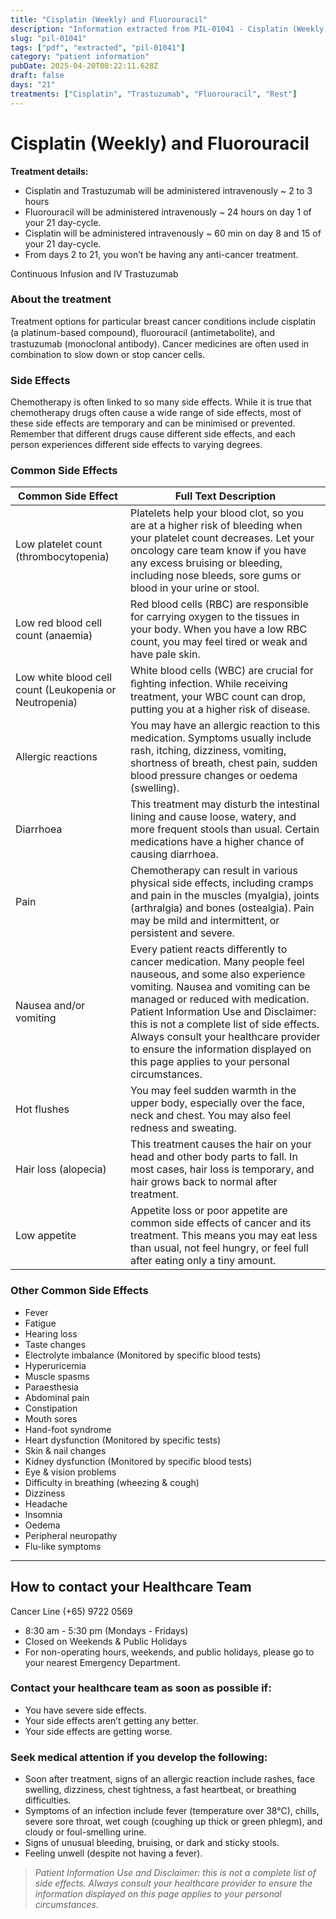 ```yaml
---
title: "Cisplatin (Weekly) and Fluorouracil"
description: "Information extracted from PIL-01041 - Cisplatin (Weekly) and Fluorouracil Continuous Infusion and IV Trastuzumab.pdf"
slug: "pil-01041"
tags: ["pdf", "extracted", "pil-01041"]
category: "patient information"
pubDate: 2025-04-20T08:22:11.628Z
draft: false
days: "21"
treatments: ["Cisplatin", "Trastuzumab", "Fluorouracil", "Rest"]
---
```



# Cisplatin (Weekly) and Fluorouracil

<TreatmentGrid days={Number(days)} treatments={treatments} />



**Treatment details:**
- Cisplatin and Trastuzumab will be administered intravenously ~ 2 to 3 hours
- Fluorouracil will be administered intravenously ~ 24 hours on day 1 of your 21 day-cycle.
- Cisplatin will be administered intravenously ~ 60 min on day 8 and 15 of your 21 day-cycle.
- From days 2 to 21, you won’t be having any anti-cancer treatment.

Continuous Infusion and IV Trastuzumab

### About the treatment
Treatment options for particular breast cancer conditions include cisplatin (a platinum-based
compound), ﬂuorouracil (antimetabolite), and trastuzumab (monoclonal antibody). Cancer medicines
are often used in combination to slow down or stop cancer cells.

### Side Effects
Chemotherapy is often linked to so many side effects. While it is true that chemotherapy drugs often
cause a wide range of side effects, most of these side effects are temporary and can be minimised or
prevented. Remember that different drugs cause different side effects, and each person experiences
different side effects to varying degrees.

### Common Side Effects

| Common Side Effect | Full Text Description |
|--------------------|----------------------|
| Low platelet count (thrombocytopenia) | Platelets help your blood clot, so you are at a higher risk of bleeding when your platelet count decreases. Let your oncology care team know if you have any excess bruising or bleeding, including nose bleeds, sore gums or blood in your urine or stool. |
| Low red blood cell count (anaemia) | Red blood cells (RBC) are responsible for carrying oxygen to the tissues in your body. When you have a low RBC count, you may feel tired or weak and have pale skin. |
| Low white blood cell count (Leukopenia or Neutropenia) | White blood cells (WBC) are crucial for ﬁghting infection. While receiving treatment, your WBC count can drop, putting you at a higher risk of disease. |
| Allergic reactions | You may have an allergic reaction to this medication. Symptoms usually include rash, itching, dizziness, vomiting, shortness of breath, chest pain, sudden blood pressure changes or oedema (swelling). |
| Diarrhoea | This treatment may disturb the intestinal lining and cause loose, watery, and more frequent stools than usual. Certain medications have a higher chance of causing diarrhoea. |
| Pain | Chemotherapy can result in various physical side effects, including cramps and pain in the muscles (myalgia), joints (arthralgia) and bones (ostealgia). Pain may be mild and intermittent, or persistent and severe. |
| Nausea and/or vomiting | Every patient reacts differently to cancer medication. Many people feel nauseous, and some also experience vomiting. Nausea and vomiting can be managed or reduced with medication. Patient Information Use and Disclaimer: this is not a complete list of side effects. Always consult your healthcare provider to ensure the information displayed on this page applies to your personal circumstances. |
| Hot flushes | You may feel sudden warmth in the upper body, especially over the face, neck and chest. You may also feel redness and sweating. |
| Hair loss (alopecia) | This treatment causes the hair on your head and other body parts to fall. In most cases, hair loss is temporary, and hair grows back to normal after treatment. |
| Low appetite | Appetite loss or poor appetite are common side effects of cancer and its treatment. This means you may eat less than usual, not feel hungry, or feel full after eating only a tiny amount. |

### Other Common Side Effects

- Fever
- Fatigue
- Hearing loss
- Taste changes
- Electrolyte imbalance (Monitored by specific blood tests)
- Hyperuricemia
- Muscle spasms
- Paraesthesia
- Abdominal pain
- Constipation
- Mouth sores
- Hand-foot syndrome
- Heart dysfunction (Monitored by specific tests)
- Skin & nail changes
- Kidney dysfunction (Monitored by specific blood tests)
- Eye & vision problems
- Difficulty in breathing (wheezing & cough)
- Dizziness
- Headache
- Insomnia
- Oedema
- Peripheral neuropathy
- Flu-like symptoms


---
## How to contact your Healthcare Team
<span class="text-red-500 font-bold text-xl">
Cancer Line (+65) 9722 0569
</span>

- 8:30 am - 5:30 pm (Mondays - Fridays)
- Closed on Weekends & Public Holidays
- For non-operating hours, weekends, and public holidays, please go to your nearest Emergency Department.

### Contact your healthcare team as soon as possible if:
- You have severe side effects.
- Your side effects aren’t getting any better.
- Your side effects are getting worse.

### Seek medical attention if you develop the following:
- Soon after treatment, signs of an allergic reaction include rashes, face swelling, dizziness, chest tightness, a fast heartbeat, or breathing difficulties.
- Symptoms of an infection include fever (temperature over 38°C), chills, severe sore throat, wet cough (coughing up thick or green phlegm), and cloudy or foul-smelling urine.
- Signs of unusual bleeding, bruising, or dark and sticky stools.
- Feeling unwell (despite not having a fever).

> _Patient Information Use and Disclaimer: this is not a complete list of side effects. Always consult your healthcare provider to ensure the information displayed on this page applies to your personal circumstances._
